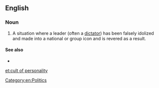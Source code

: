 ==English==
===Noun===
{{en-noun|head=[[cult]] [[of]] [[personality]]|cults of personality}}

# A situation where a leader (often a [[dictator]]) has been falsely idolized and made into a national or group icon and is revered as a result.

====See also====
*{{pedialite}}

[[Category:en:Politics]]

[[et:cult of personality]]